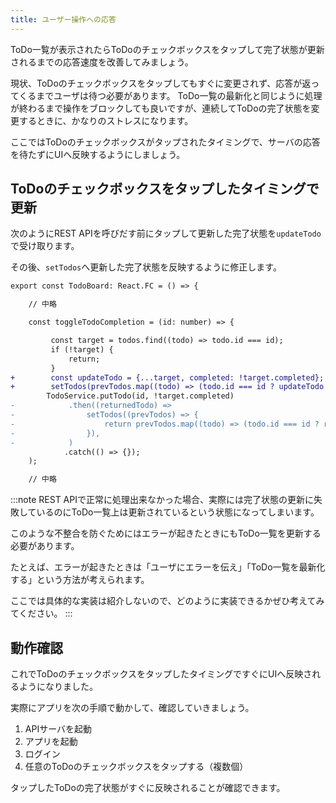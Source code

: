 ```yaml
---
title: ユーザー操作への応答
---
```


ToDo一覧が表示されたらToDoのチェックボックスをタップして完了状態が更新されるまでの応答速度を改善してみましょう。

現状、ToDoのチェックボックスをタップしてもすぐに変更されず、応答が返ってくるまでユーザは待つ必要があります。
ToDo一覧の最新化と同じように処理が終わるまで操作をブロックしても良いですが、連続してToDoの完了状態を変更するときに、かなりのストレスになります。

ここではToDoのチェックボックスがタップされたタイミングで、サーバの応答を待たずにUIへ反映するようにしましょう。

## ToDoのチェックボックスをタップしたタイミングで更新

次のようにREST APIを呼びだす前にタップして更新した完了状態を`updateTodo`で受け取ります。

その後、`setTodos`へ更新した完了状態を反映するように修正します。

```diff typescript title="screens/todo/TodoBoard.tsx"
export const TodoBoard: React.FC = () => {

    // 中略

    const toggleTodoCompletion = (id: number) => {

         const target = todos.find((todo) => todo.id === id);
         if (!target) {
             return;
         }
+        const updateTodo = {...target, completed: !target.completed};
+        setTodos(prevTodos.map((todo) => (todo.id === id ? updateTodo : todo)));
        TodoService.putTodo(id, !target.completed)
-            .then((returnedTodo) =>
-                setTodos((prevTodos) => {
-                    return prevTodos.map((todo) => (todo.id === id ? returnedTodo : todo));
-                }),
-            )
            .catch(() => {});
    );

    // 中略

```

:::note
REST APIで正常に処理出来なかった場合、実際には完了状態の更新に失敗しているのにToDo一覧上は更新されているという状態になってしまいます。

このような不整合を防ぐためにはエラーが起きたときにもToDo一覧を更新する必要があります。

たとえば、エラーが起きたときは「ユーザにエラーを伝え」「ToDo一覧を最新化する」という方法が考えられます。

ここでは具体的な実装は紹介しないので、どのように実装できるかぜひ考えてみてください。
:::

## 動作確認

これでToDoのチェックボックスをタップしたタイミングですぐにUIへ反映されるようになりました。

実際にアプリを次の手順で動かして、確認していきましょう。

1. APIサーバを起動
2. アプリを起動
3. ログイン
4. 任意のToDoのチェックボックスをタップする（複数個）

タップしたToDoの完了状態がすぐに反映されることが確認できます。
